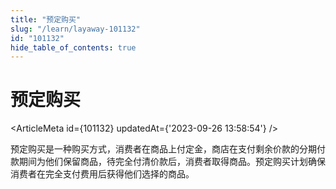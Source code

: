 ```yaml
---
title: "预定购买"
slug: "/learn/layaway-101132"
id: "101132"
hide_table_of_contents: true
---
```



# 预定购买

<ArticleMeta id={101132} updatedAt={'2023-09-26 13:58:54'} />
<div className='border-solid border-b border-t-0 my-4 border-[var(--ifm-color-gray-300)]' />

预定购买是一种购买方式，消费者在商品上付定金，商店在支付剩余价款的分期付款期间为他们保留商品，待完全付清价款后，消费者取得商品。预定购买计划确保消费者在完全支付费用后获得他们选择的商品。
